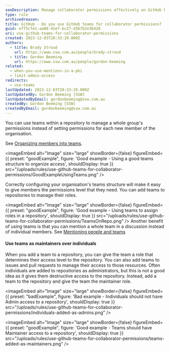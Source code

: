 ```yaml
---
seoDescription: Manage collaborator permissions effectively on GitHub by using teams to assign roles and control access levels.
type: rule
archivedreason:
title: GitHub - Do you use GitHub teams for collaborator permissions?
guid: e7f5cfe1-aa86-41ef-bc27-d367b2e36420
uri: use-github-teams-for-collaborator-permissions
created: 2023-12-03T20:33:29.000Z
authors:
  - title: Brady Stroud
    url: https://www.ssw.com.au/people/brady-stroud
  - title: Gordon Beeming
    url: https://www.ssw.com.au/people/gordon-beeming
related:
  - when-you-use-mentions-in-a-pbi
  - limit-admin-access
redirects:
  - use-teams
lastUpdated: 2023-12-03T20:33:29.000Z
lastUpdatedBy: Gordon Beeming [SSW]
lastUpdatedByEmail: gordonbeeming@ssw.com.au
createdBy: Gordon Beeming [SSW]
createdByEmail: gordonbeeming@ssw.com.au
---
```


You can use teams within a repository to manage a whole group's permissions instead of setting permissions for each new member of the organisation.

See [Organizing members into teams](https://docs.github.com/en/github/setting-up-and-managing-organizations-and-teams/organizing-members-into-teams).

<imageEmbed
  alt="Image"
  size="large"
  showBorder={false}
  figureEmbed={{
    preset: "goodExample",
    figure: 'Good example - Using a good teams structure to organize access',
    shouldDisplay: true
  }}
  src="/uploads/rules/use-github-teams-for-collaborator-permissions/GoodExampleUsingTeams.png"
/>

Correctly configuring your organisation's teams structure will make it easy to give members the permissions level that they need. You can add teams to repositories to manage their roles.

<imageEmbed
  alt="Image"
  size="large"
  showBorder={false}
  figureEmbed={{
    preset: "goodExample",
    figure: 'Good example - Using teams to assign roles in a repository',
    shouldDisplay: true
  }}
  src="/uploads/rules/use-github-teams-for-collaborator-permissions/TeamsOnRepo.png"
/>
Another benefit of using teams is that you can mention a whole team in a discussion instead of individual members. See [Mentioning people and teams](https://docs.github.com/en/github/writing-on-github/basic-writing-and-formatting-syntax#mentioning-people-and-teams)

#### Use teams as maintainers over individuals

When you add a team to a repository, you can give the team a role that determines their access level to the repository. You can also add teams to issues and pull requests to manage their access to those resources. Often individuals are added to repositories as administrators, but this is not a good idea as it gives them destructive access to the repository. Instead, add a team to the repository and give the team the maintainer role.

<imageEmbed
  alt="Image"
  size="large"
  showBorder={false}
  figureEmbed={{
    preset: "badExample",
    figure: 'Bad example - Individuals should not have Admin access to a repository',
    shouldDisplay: true
  }}
  src="/uploads/rules/use-github-teams-for-collaborator-permissions/individuals-added-as-admins.png"
/>

<imageEmbed
  alt="Image"
  size="large"
  showBorder={false}
  figureEmbed={{
    preset: "goodExample",
    figure: 'Good example - Teams should have Maintainer access to a repository',
    shouldDisplay: true
  }}
  src="/uploads/rules/use-github-teams-for-collaborator-permissions/teams-added-as-maintainers.png"
/>
